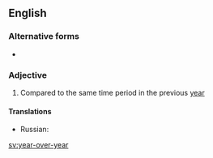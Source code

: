 ==English==

===Alternative forms===
* {{l|en|year-on-year}}

===Adjective===
{{en-adj|-}}

# Compared to the same time period in the previous [[year]]

====Translations====
{{trans-top|compared with the same period in the previous year}}
* Russian: {{t|ru|[[в]] [[годовой|годово́м]] [[исчисление|исчисле́нии]]}}
{{trans-mid}}
{{trans-bottom}}

[[sv:year-over-year]]